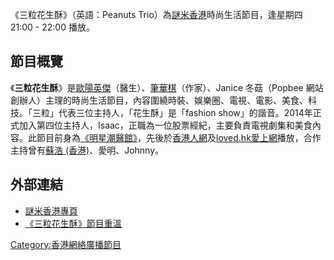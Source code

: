 {{expand|time=2016-05-24T14:55:05+00:00}}
{{refimprove|time=2016-05-24T14:55:05+00:00}}
《三粒花生酥》（英語：Peanuts Trio）為[[謎米香港|謎米香港]]時尚生活節目，逢星期四 21:00 - 22:00 播放。

==節目概覽==
《'''三粒花生酥'''》是[[歐陽英傑|歐陽英傑]]（醫生）、[[筆華棋|筆華棋]]（作家）、Janice 冬菇（Popbee 網站創辦人）主理的時尚生活節目，內容圍繞時裝、娛樂圈、電視、電影、美食、科技。「三粒」代表三位主持人，「花生酥」是「fashion show」的諧音。2014年正式加入第四位主持人，Isaac，正職為一位股票經紀，主要負責電視劇集和美食內容。此節目前身為[https://www.facebook.com/mingsingclinic 《明星潮醫館》]{{Wayback|url=https://www.facebook.com/mingsingclinic |date=20190218232133 }}，先後於[[香港人網|香港人網]]及[[loved.hk愛上網|loved.hk愛上網]]播放，合作主持曾有[[蘇浩_(香港)|蘇浩 (香港)]]、愛明、Johnny。

==外部連結==
*[http://memehk.com/ 謎米香港專頁]{{Wayback|url=http://memehk.com/ |date=20150424225257 }}
*[http://memehk.com/index.php?page=program&id=7 《三粒花生酥》節目重溫]{{Wayback|url=http://memehk.com/index.php?page=program&id=7 |date=20160304234026 }}

[[Category:香港網絡廣播節目|Category:香港網絡廣播節目]]